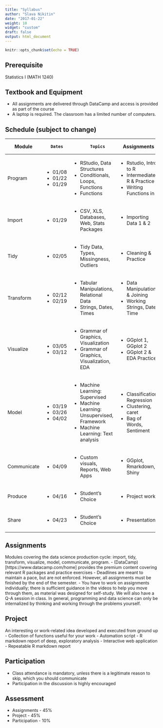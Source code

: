 ```yaml
---
title: "Syllabus"
author: "Slava Nikitin"
date: "2017-01-22"
weight: 10
widget: "custom"
draft: false
output: html_document
---
```


```r
knitr::opts_chunk$set(echo = TRUE)
```

## **Prerequisite**
Statistics I (MATH 1240)

## **Textbook and Equipment**
- All assignments are delivered through DataCamp and access is provided as part of the course
- A laptop is required. The classroom has a limited number of computers.

## **Schedule (subject to change)**

+---------------+---------------+---------------------------------------------+------------------------------+
| Module        |      Dates    |         Topics                              |  Assignments                 |
+===============+===============+=============================================+==============================+
| Program       | - 01/08       | - RStudio, Data Structures                  | - Rstudio, Intro to R        |
|               | - 01/22       | - Conditionals, Loops, Functions            | - Intermediate R & Practice  |
|               | - 01/29       | - Functions                                 | - Writing Functions in R     |
+---------------+---------------+---------------------------------------------+------------------------------+
| Import        | - 01/29       | - CSV, XLS, Databases, Web, Stats Packages  | - Importing Data 1 & 2       |
+---------------+---------------+---------------------------------------------+------------------------------+
| Tidy          | - 02/05       | - Tidy Data, Types, Missingness, Outliers   | - Cleaning & Practice        |
+---------------+---------------+---------------------------------------------+------------------------------+
| Transform     | - 02/12       | - Tabular Manipulations, Relational Data    | - Data Manipulation & Joining|
|               | - 02/19       | - Strings, Dates, Times                     | - Working Strings, Date, Time|
+---------------+---------------+---------------------------------------------+------------------------------+
| Visualize     | - 03/05       | - Grammar of Graphics, Visualization        | - GGplot 1, GGplot 2         |
|               | - 03/12       | - Grammar of Graphics, Visualization, EDA   | - GGplot 2 & EDA Practice    |
+---------------+---------------+---------------------------------------------+------------------------------+
| Model         | - 03/19       | - Machine Learning: Supervised              | - Classification, Regression |
|               | - 03/26       | - Machine Learning: Unsupervised, Framework | - Clustering, caret          |
|               | - 04/02       | - Machine Learning: Text analysis           | - Bag of Words, Sentiment    |
+---------------+---------------+---------------------------------------------+------------------------------+
| Communicate   | - 04/09       | - Custom visuals, Reports, Web Apps         | - GGplot, Rmarkdown, Shiny   |
+---------------+---------------+---------------------------------------------+------------------------------+
| Produce       | - 04/16       | - Student's Choice                          | - Project work               |
+---------------+---------------+---------------------------------------------+------------------------------+
| Share         | - 04/23       | - Student's Choice                          | - Presentations              |
+---------------+---------------+---------------------------------------------+------------------------------+

## **Assignments**
Modules covering the data science production cycle: import, tidy, transform, visualize, model, communicate, program.
- (DataCamp)[https://www.datacamp.com/home] provides the premium content covering relevant R packages and practice exercises
- Deadlines are meant to maintain a pace, but are not enforced. However, all assignments must be finished
  by the end of the semester.
- You have to work on assignments individually; there is sufficient guidance in the videos to help you
move through them, as material was designed for self-study. We will also have a Q-A session in class.
In general, programming and data science can only be internalized by thinking and working through the
problems yourself.

## **Project**
An interesting or work-related idea developed and executed from ground up
- Collection of functions useful for your work
- Automation script
- R markdown report of deep, exploratory analysis
- Interactive web application
- Repeatable R markdown report

## **Participation**
- Class attendance is mandatory, unless there is a legitimate reason to skip, which you should communicate
- Participation in the discussion is highly encouraged

## **Assessment**
- Assignments - 45%
- Project - 45%
- Participation - 10%
